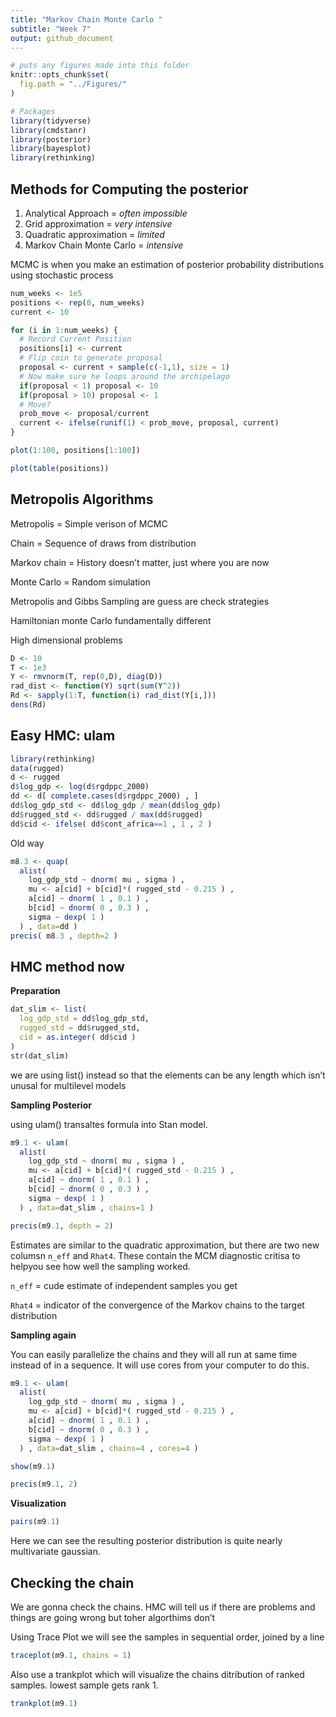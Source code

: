 ```yaml
---
title: "Markov Chain Monte Carlo "
subtitle: "Week 7"
output: github_document
---
```


```r
# puts any figures made into this folder
knitr::opts_chunk$set(
  fig.path = "../Figures/"
)
```

```r
# Packages
library(tidyverse)
library(cmdstanr)
library(posterior)
library(bayesplot)
library(rethinking)

```

## Methods for Computing the posterior

1. Analytical Approach = _often impossible_
2. Grid approximation = _very intensive_
3. Quadratic approximation = _limited_
4. Markov Chain Monte Carlo = _intensive_

MCMC is when you make an estimation of posterior probability distributions using stochastic process

```r
num_weeks <- 1e5
positions <- rep(0, num_weeks)
current <- 10

for (i in 1:num_weeks) {
  # Record Current Position
  positions[i] <- current
  # Flip coin to generate proposal
  proposal <- current + sample(c(-1,1), size = 1)
  # Now make sure he loops around the archipelago
  if(proposal < 1) proposal <- 10
  if(proposal > 10) proposal <- 1
  # Move?
  prob_move <- proposal/current
  current <- ifelse(runif(1) < prob_move, proposal, current)
}

plot(1:100, positions[1:100])

```

```r
plot(table(positions))
```


## Metropolis Algorithms

Metropolis = Simple verison of MCMC

Chain = Sequence of draws from distribution

Markov chain = History doesn't matter, just where you are now

Monte Carlo = Random simulation

Metropolis and Gibbs Sampling are guess are check strategies

Hamiltonian monte Carlo fundamentally different

High dimensional problems

```r
D <- 10
T <- 1e3
Y <- rmvnorm(T, rep(0,D), diag(D))
rad_dist <- function(Y) sqrt(sum(Y^2))
Rd <- sapply(1:T, function(i) rad_dist(Y[i,]))
dens(Rd)


```


## Easy HMC: ulam

```r
library(rethinking)
data(rugged)
d <- rugged
d$log_gdp <- log(d$rgdppc_2000)
dd <- d[ complete.cases(d$rgdppc_2000) , ]
dd$log_gdp_std <- dd$log_gdp / mean(dd$log_gdp)
dd$rugged_std <- dd$rugged / max(dd$rugged)
dd$cid <- ifelse( dd$cont_africa==1 , 1 , 2 )


```


Old way

```r
m8.3 <- quap(
  alist(
    log_gdp_std ~ dnorm( mu , sigma ) ,
    mu <- a[cid] + b[cid]*( rugged_std - 0.215 ) ,
    a[cid] ~ dnorm( 1 , 0.1 ) ,
    b[cid] ~ dnorm( 0 , 0.3 ) ,
    sigma ~ dexp( 1 )
  ) , data=dd )
precis( m8.3 , depth=2 )


```


## HMC method now

__Preparation__

```r
dat_slim <- list(
  log_gdp_std = dd$log_gdp_std,
  rugged_std = dd$rugged_std,
  cid = as.integer( dd$cid )
)
str(dat_slim)

```
we are using list() instead so that the elements can be any length which isn't unusal for multilevel models

__Sampling Posterior__

using ulam() transaltes formula into Stan model. 

```r
m9.1 <- ulam(
  alist(
    log_gdp_std ~ dnorm( mu , sigma ) ,
    mu <- a[cid] + b[cid]*( rugged_std - 0.215 ) ,
    a[cid] ~ dnorm( 1 , 0.1 ) ,
    b[cid] ~ dnorm( 0 , 0.3 ) ,
    sigma ~ dexp( 1 )
  ) , data=dat_slim , chains=1 )

precis(m9.1, depth = 2)


```


Estimates are similar to the quadratic approximation, but there are two new columsn `n_eff` and `Rhat4`. These contain the MCM diagnostic critisa to helpyou see how well the sampling worked. 

`n_eff` = cude estimate of independent samples you get

`Rhat4` = indicator of the convergence of the Markov chains to the target distribution

__Sampling again__

You can easily parallelize the chains and they will all run at same time instead of in a sequence. It will use cores from your computer to do this.

```r
m9.1 <- ulam(
  alist(
    log_gdp_std ~ dnorm( mu , sigma ) ,
    mu <- a[cid] + b[cid]*( rugged_std - 0.215 ) ,
    a[cid] ~ dnorm( 1 , 0.1 ) ,
    b[cid] ~ dnorm( 0 , 0.3 ) ,
    sigma ~ dexp( 1 )
  ) , data=dat_slim , chains=4 , cores=4 )

show(m9.1)

precis(m9.1, 2)

```

__Visualization__

```r

pairs(m9.1)
```

Here we can see the resulting posterior distribution is quite nearly multivariate gaussian.

## Checking the chain

We are gonna check the chains. HMC will tell us if there are problems and things are going wrong but toher algorthims don't

Using Trace Plot we will see the samples in sequential order, joined by a line

```r
traceplot(m9.1, chains = 1)

```

Also use a trankplot which will visualize the chains ditribution of ranked samples. lowest sample gets rank 1.

```r
trankplot(m9.1)

```






